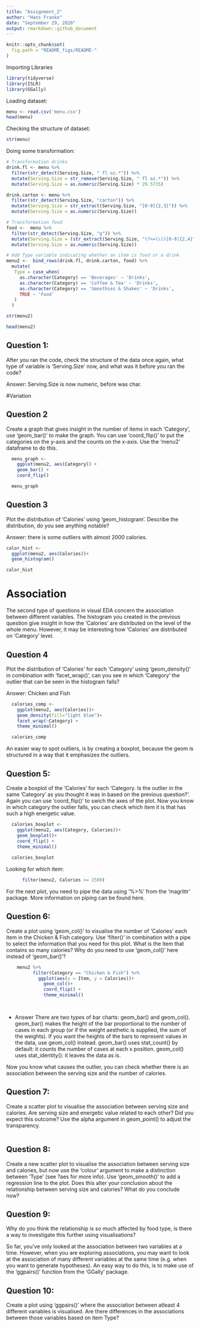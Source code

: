 ```yaml
---
title: "Assignment_2"
author: "Hans Franke"
date: "September 29, 2020"
output: rmarkdown::github_document
---
```


```r
knitr::opts_chunk$set(
  fig.path = "README_figs/README-"
)
```

Importing Libraries

```r
library(tidyverse)
library(ISLR)
library(GGally)
```

Loading dataset:
```r
menu <- read.csv('menu.csv')
head(menu)
```

Checking the structure of dataset:
```r
str(menu)
```


Doing some transformation:
```r
# Transformation drinks
drink.fl <- menu %>% 
  filter(str_detect(Serving.Size, " fl oz.*")) %>% 
  mutate(Serving.Size = str_remove(Serving.Size, " fl oz.*")) %>% 
  mutate(Serving.Size = as.numeric(Serving.Size) * 29.5735)

drink.carton <- menu %>% 
  filter(str_detect(Serving.Size, "carton")) %>% 
  mutate(Serving.Size = str_extract(Serving.Size, "[0-9]{2,3}")) %>% 
  mutate(Serving.Size = as.numeric(Serving.Size))

# Transformation food
food <-  menu %>% 
  filter(str_detect(Serving.Size, "g")) %>% 
  mutate(Serving.Size = (str_extract(Serving.Size, "(?<=\\()[0-9]{2,4}"))) %>% 
  mutate(Serving.Size = as.numeric(Serving.Size))

# Add Type variable indicating whether an item is food or a drink 
menu2 <-  bind_rows(drink.fl, drink.carton, food) %>% 
  mutate(
   Type = case_when(
     as.character(Category) == 'Beverages' ~ 'Drinks',
     as.character(Category) == 'Coffee & Tea' ~ 'Drinks',
     as.character(Category) == 'Smoothies & Shakes' ~ 'Drinks',
     TRUE ~ 'Food'
   )
  )
```


```r
str(menu2)
```
```r
head(menu2)
```

## Question 1:
After you ran the code, check the structure of the data once again, what type of variable is ‘Serving.Size’ now, and what was it before you ran the code?

Answer: Serving.Size is now numeric, before was char. 


#Variation

## Question 2

Create a graph that gives insight in the number of items in each ‘Category’, use ‘geom_bar()’ to make the graph. You can use ‘coord_flip()’ to put the categories on the y-axis and the counts on the x-axis. Use the ‘menu2’ dataframe to do this.

```r
  menu_graph <-
    ggplot(menu2, aes(Category)) +
    geom_bar() +
    coord_flip() 

  menu_graph
```


## Question 3
Plot the distribution of ‘Calories’ using ‘geom_histogram’. Describe the distribution, do you see anything notable?

Answer: there is some outliers with almost 2000 calories.

```r

calor_hist <- 
  ggplot(menu2, aes(Calories))+
  geom_histogram()

calor_hist
```

# Association


The second type of questions in visual EDA concern the association between different variables. The histogram you created in the previous question give insight in how the ‘Calories’ are distributed on the level of the whole menu. However, it may be interesting how ‘Calories’ are distributed on ‘Category’ level.

## Question 4

Plot the distribution of ‘Calories’ for each ‘Category’ using ‘geom_density()’ in combination with ‘facet_wrap()’, can you see in which ‘Category’ the outlier that can be seen in the histogram falls?

Answer: Chicken and Fish

```r
  calories_comp <-
    ggplot(menu2, aes(Calories))+
    geom_density(fill="light blue")+
    facet_wrap(~Category) +
    theme_minimal()

  calories_comp
```


An easier way to spot outliers, is by creating a boxplot, because the geom is structured in a way that it emphasizes the outliers.

## Question 5:

Create a boxplot of the ‘Calories’ for each ‘Category. Is the outlier in the same ’Category’ as you thought it was in based on the previous question?‘. Again you can use ’coord_flip()’ to swich the axes of the plot.
Now you know in which category the outlier falls, you can check which item it is that has such a high energetic value.

```r
  calories_boxplot <-
    ggplot(menu2, aes(Category, Calories))+
    geom_boxplot()+
    coord_flip() +
    theme_minimal()
  
  calories_boxplot
```

Looking for which item:
```r
      filter(menu2, Calories >= 1500) 
```


For the next plot, you need to pipe the data using ‘%>%’ from the ‘magrittr’ package. More information on piping can be found here.

## Question 6:

Create a plot using ‘geom_col()’ to visualise the number of ‘Calories’ each item in the Chicken & Fish category. Use ‘filter()’ in combination with a pipe to select the information that you need for this plot. What is the item that contains so many calories? Why do you need to use ‘geom_col()’ here instead of ‘geom_bar()’?

```r
    menu2 %>%
          filter(Category == "Chicken & Fish") %>%
            ggplot(aes(x = Item, y = Calories))+
              geom_col()+
              coord_flip() + 
              theme_minimal()

   
```


- Answer
There are two types of bar charts: geom_bar() and geom_col(). geom_bar() makes the height of the bar proportional to the number of cases in each group (or if the weight aesthetic is supplied, the sum of the weights). If you want the heights of the bars to represent values in the data, use geom_col() instead. geom_bar() uses stat_count() by default: it counts the number of cases at each x position. geom_col() uses stat_identity(): it leaves the data as is.

Now you know what causes the outlier, you can check whether there is an association between the serving size and the number of calories.

## Question 7:

Create a scatter plot to visualise the association between serving size and calories. Are serving size and energetic value related to each other? Did you expect this outcome? Use the alpha argument in geom_point() to adjust the transparency.

```r

```


## Question 8:
Create a new scatter plot to visualise the association between serving size and calories, but now use the ‘colour’ argument to make a distinction between ‘Type’ (see ?aes for more info). Use ‘geom_smooth()’ to add a regression line to the plot. Does this alter your conclusion about the relationship between serving size and calories? What do you conclude now?

## Question 9:
Why do you think the relationship is so much affected by food type, is there a way to investigate this further using visualisations?

So far, you’ve only looked at the association between two variables at a time. However, when you are exploring associations, you may want to look at the association of many different variables at the same time (e.g. when you want to generate hypotheses). An easy way to do this, is to make use of the ‘ggpairs()’ function from the ‘GGally’ package.

## Question 10:
Create a plot using ‘ggpairs()’ where the association between atleast 4 different variables is visualised. Are there differences in the associations between those variables based on item Type?

